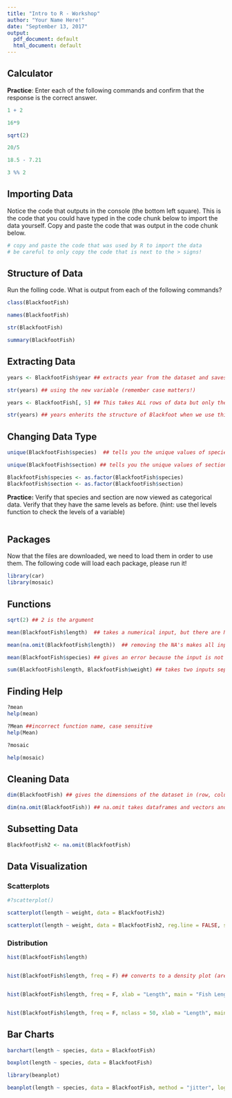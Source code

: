 ```yaml
---
title: "Intro to R - Workshop"
author: "Your Name Here!"
date: "September 13, 2017"
output:
  pdf_document: default
  html_document: default
---
```


## Calculator  
__Practice__: Enter each of the following commands and confirm that the response is the correct answer.  

```r
1 + 2 

16*9

sqrt(2)

20/5

18.5 - 7.21

3 %% 2
```

## Importing Data  

Notice the code that outputs in the console (the bottom left square). This is the code that you could have typed in the code chunk below to import the data yourself. Copy and paste the code that was output in the code chunk below.  

```r
# copy and paste the code that was used by R to import the data 
# be careful to only copy the code that is next to the > signs! 
```

## Structure of Data  

Run the folling code. What is output from each of the following commands?

```r
class(BlackfootFish)

names(BlackfootFish)

str(BlackfootFish)

summary(BlackfootFish)
```

## Extracting Data  

```r

years <- BlackfootFish$year ## extracts year from the dataset and saves it into a new variable named year

str(years) ## using the new variable (remember case matters!)
```

```r
years <- BlackfootFish[, 5] ## This takes ALL rows of data but only the fifth column

str(years) ## years enherits the structure of Blackfoot when we use this method
```

## Changing Data Type  

```r
unique(BlackfootFish$species)  ## tells you the unique values of species

unique(BlackfootFish$section) ## tells you the unique values of section  

BlackfootFish$species <- as.factor(BlackfootFish$species)
BlackfootFish$section <- as.factor(BlackfootFish$section)
```

__Practice:__ Verify that species and section are now viewed as categorical data. Verify that they have the same levels as before. (hint: use thel  levels function to check the levels of a variable)

```r

```

## Packages  

Now that the files are downloaded, we need to load them in order to use them. The following code will load each package, please run it!  

```r
library(car)
library(mosaic)
```

## Functions  

```r
sqrt(2) ## 2 is the argument  

mean(BlackfootFish$length)  ## takes a numerical input, but there are NA's in our data

mean(na.omit(BlackfootFish$length))  ## removing the NA's makes all inputs numeric

mean(BlackfootFish$species) ## gives an error because the input is not the correct data type  

sum(BlackfootFish$length, BlackfootFish$weight) ## takes two inputs separated by a comma
```

## Finding Help  

```r
?mean
help(mean)

?Mean ##incorrect function name, case sensitive
help(Mean)
```

```r
?mosaic

help(mosaic)
```

## Cleaning Data  

```r

dim(BlackfootFish) ## gives the dimensions of the dataset in (row, column) format  

dim(na.omit(BlackfootFish)) ## na.omit takes dataframes and vectors and returns the object with incomplete cases removed (NA's removed)
```

## Subsetting Data  

```r
BlackfootFish2 <- na.omit(BlackfootFish)
```

## Data Visualization  

### Scatterplots

```r

#?scatterplot()

scatterplot(length ~ weight, data = BlackfootFish2) 

scatterplot(length ~ weight, data = BlackfootFish2, reg.line = FALSE, smooth = FALSE, span = FALSE) ## taking out the trend line (smoother) and 95% CI
```

### Distribution

```r

hist(BlackfootFish$length)  


hist(BlackfootFish$length, freq = F) ## converts to a density plot (area adds to 1)  


hist(BlackfootFish$length, freq = F, xlab = "Length", main = "Fish Lengths in Kootenai River") ## adds x-axis label and title to plot


hist(BlackfootFish$length, freq = F, nclass = 50, xlab = "Length", main = "Fish Lengths in Kootenai River") ## changes the number of bins

```

## Bar Charts  

```r
barchart(length ~ species, data = BlackfootFish)

boxplot(length ~ species, data = BlackfootFish)

library(beanplot)

beanplot(length ~ species, data = BlackfootFish, method = "jitter", log = "", col = 7, main = "Fish Lengths in Kootenai River", xlab = "Species", ylab = "Length")
```